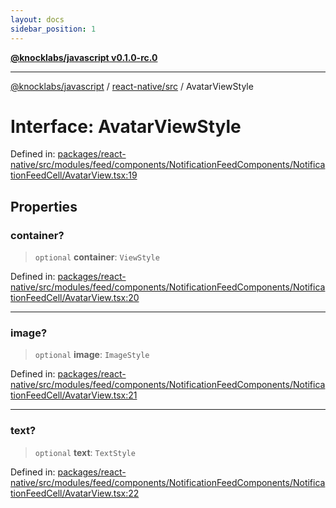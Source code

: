 ```yaml
---
layout: docs
sidebar_position: 1
---
```


[**@knocklabs/javascript v0.1.0-rc.0**](../../../index.mdx)

***

[@knocklabs/javascript](../../../modules.mdx) / [react-native/src](../index.mdx) / AvatarViewStyle

# Interface: AvatarViewStyle

Defined in: [packages/react-native/src/modules/feed/components/NotificationFeedComponents/NotificationFeedCell/AvatarView.tsx:19](https://github.com/knocklabs/javascript/blob/main/packages/react-native/src/modules/feed/components/NotificationFeedComponents/NotificationFeedCell/AvatarView.tsx#L19)

## Properties

### container?

> `optional` **container**: `ViewStyle`

Defined in: [packages/react-native/src/modules/feed/components/NotificationFeedComponents/NotificationFeedCell/AvatarView.tsx:20](https://github.com/knocklabs/javascript/blob/main/packages/react-native/src/modules/feed/components/NotificationFeedComponents/NotificationFeedCell/AvatarView.tsx#L20)

***

### image?

> `optional` **image**: `ImageStyle`

Defined in: [packages/react-native/src/modules/feed/components/NotificationFeedComponents/NotificationFeedCell/AvatarView.tsx:21](https://github.com/knocklabs/javascript/blob/main/packages/react-native/src/modules/feed/components/NotificationFeedComponents/NotificationFeedCell/AvatarView.tsx#L21)

***

### text?

> `optional` **text**: `TextStyle`

Defined in: [packages/react-native/src/modules/feed/components/NotificationFeedComponents/NotificationFeedCell/AvatarView.tsx:22](https://github.com/knocklabs/javascript/blob/main/packages/react-native/src/modules/feed/components/NotificationFeedComponents/NotificationFeedCell/AvatarView.tsx#L22)
